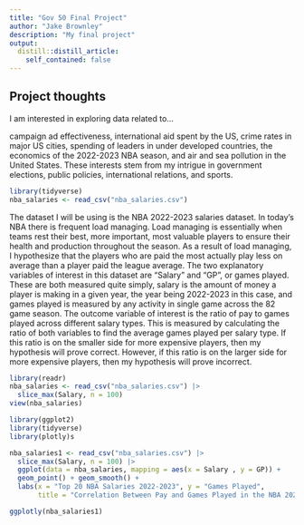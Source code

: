 ```yaml
---
title: "Gov 50 Final Project"
author: "Jake Brownley"
description: "My final project"
output:
  distill::distill_article:
    self_contained: false
---
```


## Project thoughts

I am interested in exploring data related to...

campaign ad effectiveness, international aid spent by the US, crime rates in major US cities, spending of leaders in under developed countries, the economics of the 2022-2023 NBA season, and air and sea pollution in the United States. These interests stem from my intrigue in government elections, public policies, international relations, and sports. 

```r
library(tidyverse)
nba_salaries <- read_csv("nba_salaries.csv")
```

The dataset I will be using is the NBA 2022-2023 salaries dataset. In today's NBA there is frequent load managing. Load managing is essentially when teams rest their best, more important, most valuable players to ensure their health and production throughout the season. As a result of load managing, I hypothesize that the players who are paid the most actually play less on average than a player paid the league average. The two explanatory variables of interest in this dataset are "Salary" and "GP", or games played. These are both measured quite simply, salary is the amount of money a player is making in a given year, the year being 2022-2023 in this case, and games played is measured by any activity in single game across the 82 game season. The outcome variable of interest is the ratio of pay to games played across different salary types. This is measured by calculating the ratio of both variables to find the average games played per salary type. If this ratio is on the smaller side for more expensive players, then my hypothesis will prove correct. However, if this ratio is on the larger side for more expensive players, then my hypothesis will prove incorrect. 

```r
library(readr)
nba_salaries <- read_csv("nba_salaries.csv") |>
  slice_max(Salary, n = 100)
view(nba_salaries)
```

```r
library(ggplot2)
library(tidyverse)
library(plotly)s

nba_salaries1 <- read_csv("nba_salaries.csv") |>
  slice_max(Salary, n = 100) |>
  ggplot(data = nba_salaries, mapping = aes(x = Salary , y = GP)) +
  geom_point() + geom_smooth() +
  labs(x = "Top 20 NBA Salaries 2022-2023", y = "Games Played", 
       title = "Correlation Between Pay and Games Played in the NBA 2022-2023 Season")

ggplotly(nba_salaries1)
```

